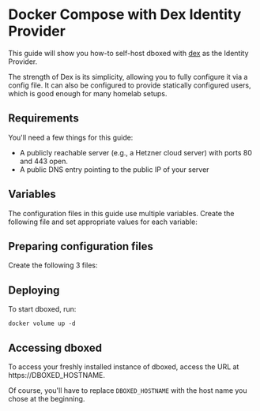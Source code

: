 # Docker Compose with Dex Identity Provider

This guide will show you how-to self-host dboxed with [dex](https://dexidp.io/) as the Identity Provider.

The strength of Dex is its simplicity, allowing you to fully configure it via a config file. It can also be configured
to provide statically configured users, which is good enough for many homelab setups.

## Requirements

You'll need a few things for this guide:

* A publicly reachable server (e.g., a Hetzner cloud server) with ports 80 and 443 open.
* A public DNS entry pointing to the public IP of your server

## Variables

The configuration files in this guide use multiple variables. Create the following file and set appropriate values
for each variable:


<DboxedEnv/>

## Preparing configuration files

Create the following 3 files:


<DexConfig/>

<DboxedServerConfig/>

<DockerComposeFile/>

## Deploying

To start dboxed, run:

```shell
docker volume up -d
```

## Accessing dboxed

To access your freshly installed instance of dboxed, access the URL at https://DBOXED_HOSTNAME.

Of course, you'll have to replace `DBOXED_HOSTNAME` with the host name you chose at the beginning.
